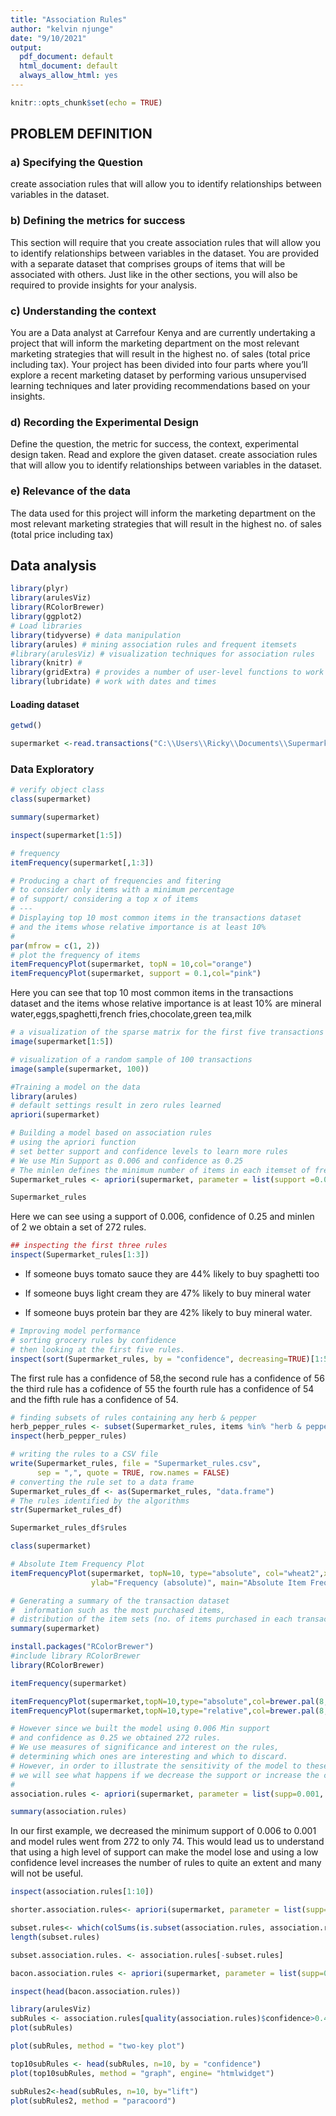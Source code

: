 ---
title: "Association Rules"
author: "kelvin njunge"
date: "9/10/2021"
output:
  pdf_document: default
  html_document: default
  always_allow_html: yes
---

```{r setup, include=FALSE}
knitr::opts_chunk$set(echo = TRUE)
```

## **PROBLEM DEFINITION**
### **a) Specifying the Question**
create association rules that will allow you to identify relationships between variables in the dataset.

### **b) Defining the metrics for success**
This section will require that you create association rules that will allow you to identify relationships between variables in the dataset. You are provided with a separate dataset that comprises groups of items that will be associated with others. Just like in the other sections, you will also be required to provide insights for your analysis.

### **c) Understanding the context**
You are a Data analyst at Carrefour Kenya and are currently undertaking a project that will inform the marketing department on the most relevant marketing strategies that will result in the highest no. of sales (total price including tax). Your project has been divided into four parts where you’ll explore a recent marketing dataset by performing various unsupervised learning techniques and later providing recommendations based on your insights.

### **d) Recording the Experimental Design**
Define the question, the metric for success, the context, experimental design taken.
Read and explore the given dataset.
create association rules that will allow you to identify relationships between variables in the dataset.

### **e) Relevance of the data**
The data used for this project will inform the marketing department on the most relevant marketing strategies that will result in the highest no. of sales (total price including tax)

## **Data analysis**
```{r}
library(plyr)
library(arulesViz)
library(RColorBrewer)
library(ggplot2)
# Load libraries
library(tidyverse) # data manipulation
library(arules) # mining association rules and frequent itemsets
#library(arulesViz) # visualization techniques for association rules
library(knitr) # 
library(gridExtra) # provides a number of user-level functions to work with "grid" graphics
library(lubridate) # work with dates and times
```

#### **Loading dataset**
```{r}
getwd()
```

```{r}
supermarket <-read.transactions("C:\\Users\\Ricky\\Documents\\Supermarket_Sales_Dataset II.csv",sep = ",")
```

### **Data Exploratory**

```{r}
# verify object class
class(supermarket)
```

```{r}
summary(supermarket)
```
```{r}
inspect(supermarket[1:5])
```

```{r}
# frequency
itemFrequency(supermarket[,1:3])
```

```{r}
# Producing a chart of frequencies and fitering 
# to consider only items with a minimum percentage 
# of support/ considering a top x of items
# ---
# Displaying top 10 most common items in the transactions dataset 
# and the items whose relative importance is at least 10%
# 
par(mfrow = c(1, 2))
# plot the frequency of items
itemFrequencyPlot(supermarket, topN = 10,col="orange")
itemFrequencyPlot(supermarket, support = 0.1,col="pink")
```
Here you can see that top 10 most common items in the transactions dataset and the items whose relative importance is at least 10% are mineral water,eggs,spaghetti,french fries,chocolate,green tea,milk

```{r}
# a visualization of the sparse matrix for the first five transactions
image(supermarket[1:5])
```
```{r}
# visualization of a random sample of 100 transactions
image(sample(supermarket, 100))
```

```{r}
#Training a model on the data 
library(arules)
# default settings result in zero rules learned
apriori(supermarket)
```

```{r}
# Building a model based on association rules 
# using the apriori function 
# set better support and confidence levels to learn more rules
# We use Min Support as 0.006 and confidence as 0.25
# The minlen defines the minimum number of items in each itemset of frequent items which we use only 2.
Supermarket_rules <- apriori(supermarket, parameter = list(support =0.006, confidence = 0.25, minlen = 2))
```

```{r}
Supermarket_rules
```

Here we can see using a support of 0.006, confidence of 0.25 and minlen of 2 we obtain a set of 272 rules.

```{r}
## inspecting the first three rules
inspect(Supermarket_rules[1:3])
```
 * If someone buys tomato sauce they are 44% likely to buy spaghetti too
 
* If someone buys light cream they are 47% likely to buy mineral water

* If someone buys protein bar they are 42% likely to buy mineral water.

```{r}
# Improving model performance 
# sorting grocery rules by confidence
# then looking at the first five rules.
inspect(sort(Supermarket_rules, by = "confidence", decreasing=TRUE)[1:5])
```
The first rule has a confidence of 58,the second rule has a confidence of 56 the third rule has a cofidence of 55 the fourth rule has a confidence of 54 and the fifth rule has a confidence of 54.

```{r}
# finding subsets of rules containing any herb & pepper
herb_pepper_rules <- subset(Supermarket_rules, items %in% "herb & pepper")
inspect(herb_pepper_rules)
```

```{r}
# writing the rules to a CSV file
write(Supermarket_rules, file = "Supermarket_rules.csv",
      sep = ",", quote = TRUE, row.names = FALSE)
# converting the rule set to a data frame
Supermarket_rules_df <- as(Supermarket_rules, "data.frame")
# The rules identified by the algorithms 
str(Supermarket_rules_df)
```


```{r}
Supermarket_rules_df$rules
```
```{r}
class(supermarket)
```

```{r}
# Absolute Item Frequency Plot
itemFrequencyPlot(supermarket, topN=10, type="absolute", col="wheat2",xlab="Item name", 
                  ylab="Frequency (absolute)", main="Absolute Item Frequency Plot")
```

```{r}
# Generating a summary of the transaction dataset
#  information such as the most purchased items, 
# distribution of the item sets (no. of items purchased in each transaction), 
summary(supermarket)
```

```{r}

install.packages("RColorBrewer")
#include library RColorBrewer
library(RColorBrewer)
```

```{r}
itemFrequency(supermarket)
```

```{r}
itemFrequencyPlot(supermarket,topN=10,type="absolute",col=brewer.pal(8,'Pastel2'), main="Absolute Item Frequency Plot")
itemFrequencyPlot(supermarket,topN=10,type="relative",col=brewer.pal(8,'Pastel2'),main="Relative Item Frequency Plot")
```

```{r}
# However since we built the model using 0.006 Min support 
# and confidence as 0.25 we obtained 272 rules.
# We use measures of significance and interest on the rules, 
# determining which ones are interesting and which to discard.
# However, in order to illustrate the sensitivity of the model to these two parameters, 
# we will see what happens if we decrease the support or increase the confidence level
# 
association.rules <- apriori(supermarket, parameter = list(supp=0.001, conf=0.8,maxlen=10))
```

```{r}
summary(association.rules)
```

In our first example, we decreased the minimum support of 0.006 to 0.001 and model rules went from 272 to only 74. This would lead us to understand that using a high level of support can make the model lose and using a low confidence level increases the number of rules to quite an extent and many will not be useful.

```{r}
inspect(association.rules[1:10])
```

```{r}
shorter.association.rules<- apriori(supermarket, parameter = list(supp=0.001, conf=0.8, maxlen=3))
```

```{r}
subset.rules<- which(colSums(is.subset(association.rules, association.rules))>1)
length(subset.rules)   
```

```{r}
subset.association.rules. <- association.rules[-subset.rules]

```

```{r}
bacon.association.rules <- apriori(supermarket, parameter = list(supp=0.001, conf=0.8), appearance = list(default="lhs", rhs= "bacon"))
```

```{r}
inspect(head(bacon.association.rules))

```

```{r}
library(arulesViz)
subRules <- association.rules[quality(association.rules)$confidence>0.4]
plot(subRules)
```

```{r}
plot(subRules, method = "two-key plot")

```

```{r}
top10subRules <- head(subRules, n=10, by = "confidence")
plot(top10subRules, method = "graph", engine= "htmlwidget")

```

```{r}
subRules2<-head(subRules, n=10, by="lift")
plot(subRules2, method = "paracoord")

```

